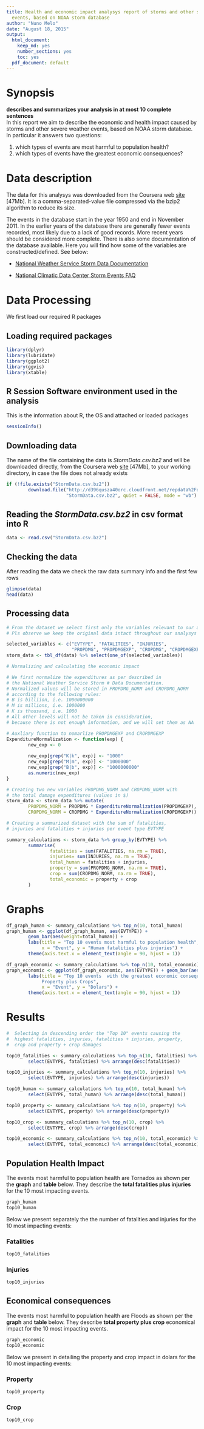 ```yaml
---
title: Health and economic impact analysys report of storms and other severe weather
  events, based on NOAA storm database
author: "Nuno Melo"
date: "August 18, 2015"
output:
  html_document:
    keep_md: yes
    number_sections: yes
    toc: yes
  pdf_document: default
---
```


# Synopsis  
**describes and summarizes your analysis in at most 10 complete sentences**  
In this report we aim to describe the economic and health impact caused by storms and other severe weather events, based on NOAA storm database. In particular it answers two questions:  

1. which types of events are most harmful to population health?
2. which types of events have the greatest economic consequences?

# Data description
The data for this analysys was downloaded from the Coursera web [site](https://d396qusza40orc.cloudfront.net/repdata%2Fdata%2FStormData.csv.bz2in) [47Mb]. It is a comma-separated-value file compressed via the bzip2 algorithm to reduce its size.

The events in the database start in the year 1950 and end in November 2011. In the earlier years of the database there are generally fewer events recorded, most likely due to a lack of good records. More recent years should be considered more complete. There is also some documentation of the database available. Here you will find how some of the variables are constructed/defined. See below:  

* [National Weather Service Storm Data Documentation](https://d396qusza40orc.cloudfront.net/repdata%2Fpeer2_doc%2Fpd01016005curr.pdf)

*  [National Climatic Data Center Storm Events FAQ](https://d396qusza40orc.cloudfront.net/repdata%2Fpeer2_doc%2FNCDC%20Storm%20Events-FAQ%20Page.pdf)

# Data Processing  
We first load our required R packages

## Loading required packages
```r
library(dplyr)
library(lubridate)
library(ggplot2)
library(ggvis)
library(xtable)
```

## R Session Software environment used in the analysis
This is the information about R, the OS and attached or loaded packages
```r
sessionInfo()
```

## Downloading data
The name of the file containing the data is *StormData.csv.bz2* and will be downloaded directly, from the Coursera web [site](https://d396qusza40orc.cloudfront.net/repdata%2Fdata%2FStormData.csv.bz2in) [47Mb], to your working directory, in case the file does not already exists


```r
if (!file.exists("StormData.csv.bz2"))
        download.file("http://d396qusza40orc.cloudfront.net/repdata%2Fdata%2FStormData.csv.bz2",
                      "StormData.csv.bz2", quiet = FALSE, mode = "wb")

```

## Reading the *StormData.csv.bz2* in csv format into R
```r

data <- read.csv("StormData.csv.bz2")
```

## Checking the data 
After reading the data we check the raw data summary info and the first few rows 
```r
glimpse(data)
head(data) 

```

## Processing data

```r

# From the dataset we select first only the variables relevant to our analysis, and create a new dataset storm_data.
# Pls observe we keep the original data intact throughout our analysys and calculations. Transformations are done in storm_data

selected_variables <- c("EVTYPE", "FATALITIES", "INJURIES", 
                        "PROPDMG", "PROPDMGEXP", "CROPDMG", "CROPDMGEXP") 
storm_data <- tbl_df(data) %>% select(one_of(selected_variables))

# Normalizing and calculating the economic impact

# We first normalize the expenditures as per described in 
# the National Weather Service Storm # Data Documentation.
# Normalized values will be stored in PROPDMG_NORM and CROPDMG_NORM 
# according to the following rules:
# B is billiion, i.e. 1000000000
# M is millions, i.e. 1000000
# K is thousand, i.e. 1000
# All other levels will not be taken in consideration, 
# because there is not enough information, and we will set them as NA

# Auxliary function to nomarlize PROPDMGEXP and CROPDMGEXP
ExpenditureNormalization <- function(exp) {
        new_exp <- 0
        
        new_exp[grep("K|k", exp)] <- "1000"
        new_exp[grep("M|m", exp)] <- "1000000"
        new_exp[grep("B|b", exp)] <- "1000000000"
        as.numeric(new_exp)
}

# Creating two new variables PROPDMG_NORM and CROPDMG_NORM with
# the total damage expenditures (values in $)
storm_data <- storm_data %>% mutate(
        PROPDMG_NORM = PROPDMG * ExpenditureNormalization(PROPDMGEXP),
        CROPDMG_NORM = CROPDMG * ExpenditureNormalization(CROPDMGEXP))

# Creating a summarized dataset with the sum of fatalities,
# injuries and fatalities + injuries per event type EVTYPE

summary_calculations <- storm_data %>% group_by(EVTYPE) %>%
        summarise(
                fatalities = sum(FATALITIES, na.rm = TRUE),
                injuries= sum(INJURIES, na.rm = TRUE),
                total_human = fatalities + injuries,
                property = sum(PROPDMG_NORM, na.rm = TRUE),
                crop = sum(CROPDMG_NORM, na.rm = TRUE),
                total_economic = property + crop
        )


```

# Graphs

```r
df_graph_human <- summary_calculations %>% top_n(10, total_human)
graph_human <- ggplot(df_graph_human, aes(EVTYPE)) +
        geom_bar(aes(weight=total_human)) +
        labs(title = "Top 10 events most harmful to population health",
             x = "Event", y = "Human fatalities plus injuries") +
        theme(axis.text.x = element_text(angle = 90, hjust = 1))

df_graph_economic <- summary_calculations %>% top_n(10, total_economic)
graph_economic <- ggplot(df_graph_economic, aes(EVTYPE)) + geom_bar(aes(weight=total_economic)) +
        labs(title = "Top 10 events  with the greatest economic consequences\n
             Property plus Crops",
             x = "Event", y = "Dolars") +
        theme(axis.text.x = element_text(angle = 90, hjust = 1))

```     

# Results 

```r

#  Selecting in descending order the "Top 10" events causing the 
#  highest fatalities, injuries, fatalities + injuries, property, 
#  crop and property + crop damages

top10_fatalities <- summary_calculations %>% top_n(10, fatalities) %>%
        select(EVTYPE, fatalities) %>% arrange(desc(fatalities))

top10_injuries <- summary_calculations %>% top_n(10, injuries) %>%
        select(EVTYPE, injuries) %>% arrange(desc(injuries))

top10_human <- summary_calculations %>% top_n(10, total_human) %>%
        select(EVTYPE, total_human) %>% arrange(desc(total_human))

top10_property <- summary_calculations %>% top_n(10, property) %>%
        select(EVTYPE, property) %>% arrange(desc(property))

top10_crop <- summary_calculations %>% top_n(10, crop) %>%
        select(EVTYPE, crop) %>% arrange(desc(crop))

top10_economic <- summary_calculations %>% top_n(10, total_economic) %>%
        select(EVTYPE, total_economic) %>% arrange(desc(total_economic))

```

## Population Health Impact
The events most harmful to population health are Tornados as shown per the **graph** and **table** below. They describe the **total fatalities plus injuries** for the 10 most impacting events.

```r

graph_human
top10_human

```

Below we present separately the the number of fatalities and injuries for the 10 most impacting events:    

### Fatalities
```r
top10_fatalities
```

### Injuries

```r
top10_injuries
```

## Economical consequences
The events most harmful to population health are Floods as shown per the **graph** and **table** below. They describe **total property plus crop** economical impact for the 10 most impacting events.

```r
graph_economic
top10_economic
```

Below we present in detailing the property and crop impact in dolars for the 10 most impacting events:  

### Property

```r
top10_property
```

### Crop


```r
top10_crop
```
